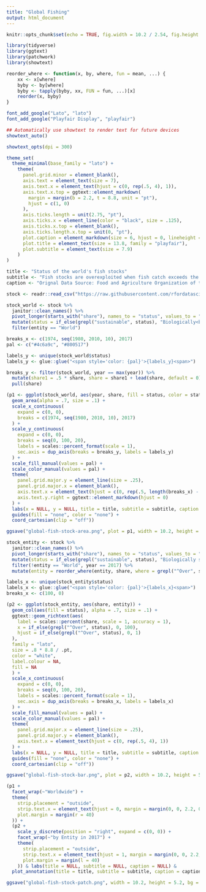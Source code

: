 ```yaml
---
title: "Global Fishing"
output: html_document
---
```


```r
knitr::opts_chunk$set(echo = TRUE, fig.width = 10.2 / 2.54, fig.height = 5.3 / 2.54)
```

```r
library(tidyverse)
library(ggtext)
library(patchwork)
library(showtext)
```

```r
reorder_where <- function(x, by, where, fun = mean, ...) {
    xx <- x[where]
    byby <- by[where]
    byby <- tapply(byby, xx, FUN = fun, ...)[x]
    reorder(x, byby)
}
```

```r
font_add_google("Lato", "lato")
font_add_google("Playfair Display", "playfair")

## Automatically use showtext to render text for future devices
showtext_auto()

showtext_opts(dpi = 300)
```

```r
theme_set(
  theme_minimal(base_family = "lato") +
    theme(
      panel.grid.minor = element_blank(),
      axis.text = element_text(size = 7),
      axis.text.x = element_text(hjust = c(0, rep(.5, 4), 1)),
      axis.text.x.top = ggtext::element_markdown(
        margin = margin(b = 2.2, t = 8.8, unit = "pt"),
        hjust = c(1, 0)
      ),
      axis.ticks.length = unit(2.75, "pt"),
      axis.ticks.x = element_line(color = "black", size = .125),
      axis.ticks.x.top = element_blank(),
      axis.ticks.length.x.top = unit(0, "pt"),
      plot.caption = element_markdown(size = 6, hjust = 0, lineheight = 1.2),
      plot.title = element_text(size = 13.8, family = "playfair"),
      plot.subtitle = element_text(size = 7.9)
    )
)
```

```r
title <- "Status of the world's fish stocks"
subtitle <- "Fish stocks are overexploited when fish catch exceeds the maximum sustainable yield (MSY) – the rate at which fish populations can regenerate."
caption <- "Orignal Data Source: Food and Agriculture Organization of the United Nations **\u2022** Illustration: Stefan Moog **\u2022** recreated from and inspired by ourworldindata.org<br>Note: Fish stock are subpopulations of a particular species of fish which have common parameters such as location, growth and mortality which define their population dynamics."
```

```r
stock <- readr::read_csv("https://raw.githubusercontent.com/rfordatascience/tidytuesday/master/data/2021/2021-10-12/fish-stocks-within-sustainable-levels.csv")
```

```r
stock_world <- stock %>%
  janitor::clean_names() %>%
  pivot_longer(starts_with("share"), names_to = "status", values_to = "share") %>%
  mutate(status = if_else(grepl("sustainable", status), "Biologically<br>sustainable", "Overexploited")) %>%
  filter(entity == "World")
```

```r
breaks_x <- c(1974, seq(1980, 2010, 10), 2017)
pal <- c("#4c6a9c", "#800517")

labels_y <- unique(stock_world$status)
labels_y <- glue::glue("<span style='color: {pal}'>{labels_y}<span>")

breaks_y <- filter(stock_world, year == max(year)) %>%
  mutate(share1 = .5 * share, share = share1 + lead(share, default = 0)) %>%
  pull(share)

(p1 <- ggplot(stock_world, aes(year, share, fill = status, color = status)) +
  geom_area(alpha = .7, size = .1) +
  scale_x_continuous(
    expand = c(0, 0),
    breaks = c(1974, seq(1980, 2010, 10), 2017)
  ) +
  scale_y_continuous(
    expand = c(0, 0),
    breaks = seq(0, 100, 20),
    labels = scales::percent_format(scale = 1),
    sec.axis = dup_axis(breaks = breaks_y, labels = labels_y)
  ) +
  scale_fill_manual(values = pal) +
  scale_color_manual(values = pal) +
  theme(
    panel.grid.major.y = element_line(size = .25),
    panel.grid.major.x = element_blank(),
    axis.text.x = element_text(hjust = c(0, rep(.5, length(breaks_x) - 2), 1)),
    axis.text.y.right = ggtext::element_markdown(hjust = 0)
  ) +
  labs(x = NULL, y = NULL, title = title, subtitle = subtitle, caption = caption) +
  guides(fill = "none", color = "none") +
  coord_cartesian(clip = "off"))
```
```r
ggsave("global-fish-stock-area.png", plot = p1, width = 10.2, height = 5.3, bg = "white", dpi = 300)
```

```r
stock_entity <- stock %>%
  janitor::clean_names() %>%
  pivot_longer(starts_with("share"), names_to = "status", values_to = "share") %>%
  mutate(status = if_else(grepl("sustainable", status), "Biologically sustainable", "Overexploited")) %>%
  filter(!entity == "World", year == 2017) %>%
  mutate(entity = reorder_where(entity, share, where = grepl("^Over", status)))
```

```r
labels_x <- unique(stock_entity$status)
labels_x <- glue::glue("<span style='color: {pal}'>{labels_x}<span>")
breaks_x <- c(100, 0)

(p2 <- ggplot(stock_entity, aes(share, entity)) +
  geom_col(aes(fill = status), alpha = .7, size = .1) +
  ggtext::geom_richtext(aes(
    label = scales::percent(share, scale = 1, accuracy = 1),
    x = if_else(grepl("^Over", status), 0, 100),
    hjust = if_else(grepl("^Over", status), 0, 1)
  ),
  family = "lato",
  size = .8 * 8.8 / .pt,
  color = "white",
  label.colour = NA,
  fill = NA
  ) +
  scale_x_continuous(
    expand = c(0, 0),
    breaks = seq(0, 100, 20),
    labels = scales::percent_format(scale = 1),
    sec.axis = dup_axis(breaks = breaks_x, labels = labels_x)
  ) +
  scale_fill_manual(values = pal) +
  scale_color_manual(values = pal) +
  theme(
    panel.grid.major.x = element_line(size = .25),
    panel.grid.major.y = element_blank(),
    axis.text.x = element_text(hjust = c(0, rep(.5, 4), 1))
  ) +
  labs(x = NULL, y = NULL, title = title, subtitle = subtitle, caption = caption) +
  guides(fill = "none", color = "none") +
  coord_cartesian(clip = "off"))
```

```r
ggsave("global-fish-stock-bar.png", plot = p2, width = 10.2, height = 5.3, bg = "white", dpi = 300)
```

```r
(p1 +
  facet_wrap(~"Worldwide") +
  theme(
    strip.placement = "outside",
    strip.text.x = element_text(hjust = 0, margin = margin(0, 0, 2.2, 0), face = "bold"),
    plot.margin = margin(r = 40)
  )) +
  (p2 +
    scale_y_discrete(position = "right", expand = c(0, 0)) +
    facet_wrap(~"by Entity in 2017") +
    theme(
      strip.placement = "outside",
      strip.text.x = element_text(hjust = 1, margin = margin(0, 0, 2.2, 0), face = "bold"),
      plot.margin = margin(l = 40)
    )) & labs(title = NULL, subtitle = NULL, caption = NULL) &
  plot_annotation(title = title, subtitle = subtitle, caption = caption)
```

```r
ggsave("global-fish-stock-patch.png", width = 10.2, height = 5.2, bg = "white", dpi = 300)
```